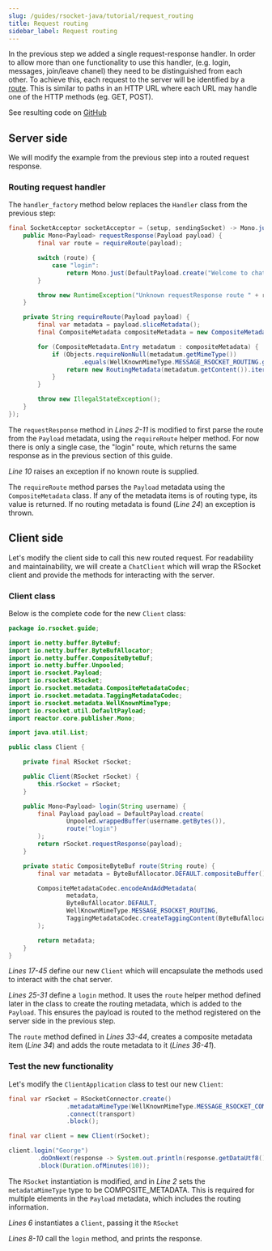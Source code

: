 ```yaml
---
slug: /guides/rsocket-java/tutorial/request_routing
title: Request routing
sidebar_label: Request routing
---
```


In the previous step we added a single request-response handler. In order to allow more than one functionality to use this handler,
(e.g. login, messages, join/leave chanel) they need to be distinguished from each other. To achieve this, each request to the server will
be identified by a [route](https://github.com/rsocket/rsocket/blob/master/Extensions/Routing.md). This is similar to paths in an HTTP URL where
each URL may handle one of the HTTP methods (eg. GET, POST).

See resulting code on [GitHub](https://github.com/rsocket/rsocket-java/tree/master/examples/tutorial/step1)

## Server side

We will modify the example from the previous step into a routed request response.

### Routing request handler

The `handler_factory` method below replaces the `Handler` class from the previous step:

```java
final SocketAcceptor socketAcceptor = (setup, sendingSocket) -> Mono.just(new RSocket() {
    public Mono<Payload> requestResponse(Payload payload) {
        final var route = requireRoute(payload);

        switch (route) {
            case "login":
                return Mono.just(DefaultPayload.create("Welcome to chat, " + payload.getDataUtf8()));
        }

        throw new RuntimeException("Unknown requestResponse route " + route);
    }

    private String requireRoute(Payload payload) {
        final var metadata = payload.sliceMetadata();
        final CompositeMetadata compositeMetadata = new CompositeMetadata(metadata, false);

        for (CompositeMetadata.Entry metadatum : compositeMetadata) {
            if (Objects.requireNonNull(metadatum.getMimeType())
                    .equals(WellKnownMimeType.MESSAGE_RSOCKET_ROUTING.getString())) {
                return new RoutingMetadata(metadatum.getContent()).iterator().next();
            }
        }

        throw new IllegalStateException();
    }
});
```

The `requestResponse` method in *Lines 2-11* is modified to first parse the route from the `Payload` metadata, using the `requireRoute` helper method.
For now there is only a single case, the "login" route, which returns the same response as in the previous section of this guide.

*Line 10* raises an exception if no known route is supplied.

The `requireRoute` method parses the `Payload` metadata using the `CompositeMetadata` class. If any of the metadata items is of routing type, its value is returned.
If no routing metadata is found (*Line 24*) an exception is thrown.

## Client side

Let's modify the client side to call this new routed request. For readability and maintainability, we will create a `ChatClient`
which will wrap the RSocket client and provide the methods for interacting with the server.

### Client class

Below is the complete code for the new `Client` class:

```java
package io.rsocket.guide;

import io.netty.buffer.ByteBuf;
import io.netty.buffer.ByteBufAllocator;
import io.netty.buffer.CompositeByteBuf;
import io.netty.buffer.Unpooled;
import io.rsocket.Payload;
import io.rsocket.RSocket;
import io.rsocket.metadata.CompositeMetadataCodec;
import io.rsocket.metadata.TaggingMetadataCodec;
import io.rsocket.metadata.WellKnownMimeType;
import io.rsocket.util.DefaultPayload;
import reactor.core.publisher.Mono;

import java.util.List;

public class Client {

    private final RSocket rSocket;

    public Client(RSocket rSocket) {
        this.rSocket = rSocket;
    }

    public Mono<Payload> login(String username) {
        final Payload payload = DefaultPayload.create(
                Unpooled.wrappedBuffer(username.getBytes()),
                route("login")
        );
        return rSocket.requestResponse(payload);
    }

    private static CompositeByteBuf route(String route) {
        final var metadata = ByteBufAllocator.DEFAULT.compositeBuffer();

        CompositeMetadataCodec.encodeAndAddMetadata(
                metadata,
                ByteBufAllocator.DEFAULT,
                WellKnownMimeType.MESSAGE_RSOCKET_ROUTING,
                TaggingMetadataCodec.createTaggingContent(ByteBufAllocator.DEFAULT, List.of(route))
        );

        return metadata;
    }
}
```

*Lines 17-45* define our new `Client` which will encapsulate the methods used to interact with the chat server.

*Lines 25-31* define a `login` method. It uses the `route` helper method defined later in the class to create the routing metadata, which is added to the `Payload`.
This ensures the payload is routed to the method registered on the server side in the previous step.

The `route` method defined in *Lines 33-44*, creates a composite metadata item (*Line 34*) and adds the route metadata to it (*Lines 36-41*).

### Test the new functionality

Let's modify the `ClientApplication` class to test our new `Client`:

```java
final var rSocket = RSocketConnector.create()
                .metadataMimeType(WellKnownMimeType.MESSAGE_RSOCKET_COMPOSITE_METADATA.getString())
                .connect(transport)
                .block();

final var client = new Client(rSocket);

client.login("George")
        .doOnNext(response -> System.out.println(response.getDataUtf8()))
        .block(Duration.ofMinutes(10));
```

The `RSocket` instantiation is modified, and in *Line 2* sets the `metadataMimeType` type to be COMPOSITE_METADATA.
This is required for multiple elements in the `Payload` metadata, which includes the routing information.

*Lines 6* instantiates a `Client`, passing it the `RSocket`

*Lines 8-10* call the `login` method, and prints the response.
